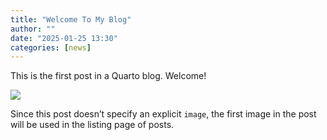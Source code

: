 ```yaml
---
title: "Welcome To My Blog"
author: ""
date: "2025-01-25 13:30"
categories: [news]
---
```


This is the first post in a Quarto blog. Welcome!

![](thumbnail.jpg)

Since this post doesn't specify an explicit `image`, the first image in the post will be used in the listing page of posts.
